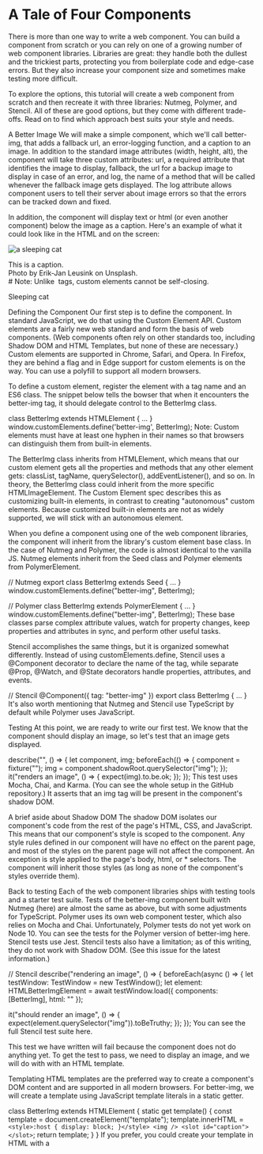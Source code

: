 # A Tale of Four Components

There is more than one way to write a web component. You can build a component from scratch or you can rely on one of a growing number of web component libraries. Libraries are great: they handle both the dullest and the trickiest parts, protecting you from boilerplate code and edge-case errors. But they also increase your component size and sometimes make testing more difficult.

To explore the options, this tutorial will create a web component from scratch and then recreate it with three libraries: Nutmeg, Polymer, and Stencil. All of these are good options, but they come with different trade-offs. Read on to find which approach best suits your style and needs.

A Better Image
We will make a simple component, which we'll call better-img, that adds a fallback url, an error-logging function, and a caption to an image. In addition to the standard image attributes (width, height, alt), the component will take three custom attributes: url, a required attribute that identifies the image to display, fallback, the url for a backup image to display in case of an error, and log, the name of a method that will be called whenever the fallback image gets displayed. The log attribute allows component users to tell their server about image errors so that the errors can be tracked down and fixed.

In addition, the component will display text or html (or even another component) below the image as a caption. Here's an example of what it could look like in the HTML and on the screen:

<Image
  url="img/sleeping-cat.jpg"
  fallback="http://placehold.it/800x533"
  log="logMe"
  alt="a sleeping cat"
/>
<div class="caption-primary">This is a caption.</div>
<div class="caption-secondary">Photo by Erik-Jan Leusink on Unsplash.</div>
# Note: Unlike <img /> tags, custom elements cannot be self-closing.

Sleeping cat

Defining the Component
Our first step is to define the component. In standard JavaScript, we do that using the Custom Element API. Custom elements are a fairly new web standard and form the basis of web components. (Web components often rely on other standards too, including Shadow DOM and HTML Templates, but none of these are necessary.) Custom elements are supported in Chrome, Safari, and Opera. In Firefox, they are behind a flag and in Edge support for custom elements is on the way. You can use a polyfill to support all modern browsers.

To define a custom element, register the element with a tag name and an ES6 class. The snippet below tells the bowser that when it encounters the better-img tag, it should delegate control to the BetterImg class.

class BetterImg extends HTMLElement { ... }
window.customElements.define('better-img', BetterImg);
Note: Custom elements must have at least one hyphen in their names so that browsers can distinguish them from built-in elements.

The BetterImg class inherits from HTMLElement, which means that our custom element gets all the properties and methods that any other element gets: classList, tagName, querySelector(), addEventListener(), and so on. In theory, the BetterImg class could inherit from the more specific HTMLImageElement. The Custom Element spec describes this as customizing built-in elements, in contrast to creating "autonomous" custom elements. Because customized built-in elements are not as widely supported, we will stick with an autonomous element.

When you define a component using one of the web component libraries, the component will inherit from the library's custom element base class. In the case of Nutmeg and Polymer, the code is almost identical to the vanilla JS. Nutmeg elements inherit from the Seed class and Polymer elements from PolymerElement.

// Nutmeg
export class BetterImg extends Seed { ... }
window.customElements.define("better-img", BetterImg);

// Polymer
class BetterImg extends PolymerElement { ... }
window.customElements.define("better-img", BetterImg);
These base classes parse complex attribute values, watch for property changes, keep properties and attributes in sync, and perform other useful tasks.

Stencil accomplishes the same things, but it is organized somewhat differently. Instead of using customElements.define, Stencil uses a @Component decorator to declare the name of the tag, while separate @Prop, @Watch, and @State decorators handle properties, attributes, and events.

// Stencil
@Component({
tag: "better-img"
})
export class BetterImg { ... }
It's also worth mentioning that Nutmeg and Stencil use TypeScript by default while Polymer uses JavaScript.

Testing
At this point, we are ready to write our first test. We know that the component should display an image, so let's test that an image gets displayed.

describe("<better-img>", () => {
let component, img;
beforeEach(() => {
component = fixture("<better-img></better-img>");
img = component.shadowRoot.querySelector("img");
});
it("renders an image", () => {
expect(img).to.be.ok;
});
});
This test uses Mocha, Chai, and Karma. (You can see the whole setup in the GitHub repository.) It asserts that an img tag will be present in the component's shadow DOM.

A brief aside about Shadow DOM
The shadow DOM isolates our component's code from the rest of the page's HTML, CSS, and JavaScript. This means that our component's style is scoped to the component. Any style rules defined in our component will have no effect on the parent page, and most of the styles on the parent page will not affect the component. An exception is style applied to the page's body, html, or \* selectors. The component will inherit those styles (as long as none of the component's styles override them).

Back to testing
Each of the web component libraries ships with testing tools and a starter test suite. Tests of the better-img component built with Nutmeg (here) are almost the same as above, but with some adjustments for TypeScript. Polymer uses its own web component tester, which also relies on Mocha and Chai. Unfortunately, Polymer tests do not yet work on Node 10. You can see the tests for the Polymer version of better-img here. Stencil tests use Jest. Stencil tests also have a limitation; as of this writing, they do not work with Shadow DOM. (See this issue for the latest information.)

// Stencil
describe("rendering an image", () => {
beforeEach(async () => {
let testWindow: TestWindow = new TestWindow();
let element: HTMLBetterImgElement = await testWindow.load({
components: [BetterImg],
html: "<better-img></better-img>"
});

it("should render an image", () => {
expect(element.querySelector("img")).toBeTruthy;
});
});
You can see the full Stencil test suite here.

This test we have written will fail because the component does not do anything yet. To get the test to pass, we need to display an image, and we will do with with an HTML template.

Templating
HTML templates are the preferred way to create a component's DOM content and are supported in all modern browsers. For better-img, we will create a template using JavaScript template literals in a static getter.

class BetterImg extends HTMLElement {
static get template() {
const template = document.createElement("template");
template.innerHTML = `     <style>:host { display: block; }</style>
      <img />
      <slot id="caption"></slot>
  `;
return template;
}
}
If you prefer, you could create your template in HTML with a <template> tag. Either way, you should use a template rather than adding innerHTML directly to your component. While the browser will parse the template only once, it will parse the innerHTML for every instance of your component.

A brief aside about slots
You will notice that our template contains a <slot> element. A slot creates an opening in the shadow DOM, a bit of DOM that is not isolated from the rest of the page. If you include a slot in your shadow DOM, the users of your component can put whatever they want in it, and the styles defined on the page will apply to the slot content. In the case of better-img, the content and styles that the component user adds to the slot will appear below the image.

Back to templating
To render the HTML template we created above, clone its content and append the cloned content to the component's shadowRoot, which you will attach to your component in its constructor.

class BetterImg extends HTMLElement {
...
constructor() {
super();
this.attachShadow({ mode: "open" });
}
connectedCallback() {
this.render();
}
render() {
const temp = BetterImg.template.content.cloneNode(true);
this.shadowRoot.appendChild(temp);
}
}
Note: The constructor calls super() before doing anything else to ensure that this refers to the component itself.

The final step is to call the render function in the connectedCallback, a custom element lifecycle method that gets called whenever the custom element is added to the DOM. Stencil, Polymer, and Nutmeg expose all the custom element lifecycle methods.

All three web-component libraries streamline templating. In each case, you simply define a template within the component's class. The shadow DOM is taken take of. (In Stencil you need to specify shadow: true in the @Component decorator but the others use it by default.) Getting your template into your component is also handled. No need to clone and append. In addition, the libraries use templating tools that provide data-binding. Stencil uses JSX while Polymer and Nutmeg use lit-html behind the scenes.

You can find implementations of the better-img template in each library here.

Now that we have a template our first test will pass. We are rending an image. Yipee!

Properties and Attributes
But we don't want to render just any image; we want to render the specific image assigned to the component's url attribute. Our next test will assert that the image's src attribute matches the component's url.

it("displays the specified image", () => {
expect(img.getAttribute("src"))
.to.equal(component.url);
});
To make this test pass, we need to get the url attribute's value and set the image's src attribute. Here's how we could do that for our vanilla component:

class BetterImg extends HTMLElement {
...
connectedCallback() {
this.setSrc(this.url);
this.render();
}
get img() {
return this.shadowRoot.querySelector("img");
}
get url() {
return this.getAttribute("url");
}
setSrc(url) {
this.img.src = url;
}
}
As with templating, the libraries make wrangling properties and attributes significantly easier. First, they simplify the getting and setting of properties and attributes. In the vanilla component, we must provide getters and setters for essentially all the attributes and properties that the component user has access to, including width, height, alt, fallback, log, and url.

In each of the libraries, we simply need to declare our properties, and the getting and setting happens automagically.

// Nutmeg
@Property() public url: string = "";

// Polymer
static get properties() {
return { url: String, ... };
}

// Stencil
@Prop() url: string;
The libraries also watch for changes and keep attributes and properties in sync. To watch for changes in the vanilla <better-img> element we need to register the attributes that we want to observe. Whenever a registered attribute changes, the attributeChangedCallback lifecycle method is triggered. A this point we would manually sync up attribute and property values.

static get observedAttributes() {
return ["url", "fallback", "width", "height", "alt", "log"];
}
Nutmeg, Polymer, and Stencil make much of this work unnecessary. Once we declare our component's properties (and turn on property reflection as part of that declaration with Polymer and Stencil), the registering, watching, and syncing happens behind the scenes. Compared to the three libraries, writing the <better-img> component from scratch requires almost twice as many lines of code.

Error Handling
To complete our component, we need to add some error handling so that when there is an image error we can display the fallback image and call the logging function. First, a test:

it("renders fallback image", () => {
expect(img.getAttribute("src")).to.equal(component.fallback);
});
To make our test pass, we will start by adding an error event listener to the component's image. This looks pretty much the same in vanilla JS, Nutmeg, and Polymer.

public connectedCallback() {
this.image.addEventListener("error", this.handleImageError.bind(this));
});
Stencil uses a @Listen decorator for custom and DOM events. You can also add event listeners directly to elements in JSX.

Handling the error event is straightforward. We'll create an onImgError() method that sets the image's src attribute to the fallback url and calls the log method on window.

onImgError(err) {
this.useFallback();
this.logError(err);
}
useFallback() {
if (this.fallback && !this.usingFallback) {
this.setSrc(this.fallback);
this.usingFallback = true;
}
}
logError(err) {
if (this.logCallback) {
window[this.logCallback](err);
}
}
With the exception of differences you would expect for TypeScript, the code for the all of the components is identical. And that's it! Our tests pass and <better-img> works in all its forms.

PerfMatters
The three libraries that we have used here all stick fairly close to the Custom Element standard while also saving us time and helping us build robust components. Some people hate JSX. Some love TypeScript. Your decision about which library to use will probably be guided by your tastes.

There is, however, a final consideration. How is the component going to affect your page performance? Web performance is complicated and driven by many factors, but we know that we usually want to minimize the amount of code that we send to the browser. How much code do we ship with each component?

Good news: all versions of <better-img> are pretty small. A demo comparing the four versions shows, as we would expect, that the component using no library is the smallest, running just under 800 bytes gzipped. The Nutmeg version weighs in at about 7.7 KB and the Polymer and Stencil versions are both between 11 and 12 KB gzipped. None of these are very big, and with Webpack or another deduplicating approaching to importing code adding additional components is cheap.

Conclusion
Is it the best of times, or is it the worst of times? Either way, this tale of four components shows that it's an auspicious time for web components. With custom elements fast approaching support in all major browsers, it's time to grab a library (or not) and start experimenting.

Resources
Web Components, Google Web Fundamentals
Web Components, MDN web docs
Custom Elements Everywhere
Nutmeg
Polymer
Stencil
Main image by Ian Parker on Unsplash.
